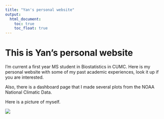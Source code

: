 ```yaml
---
title: "Yan's personal website"
output: 
  html_document:
    toc: true
    toc_float: true
---
```

# This is Yan's personal website

I'm current a first year MS student in Biostatistics in CUMC. Here is my personal website with some of my past academic experiences, look it up if you are interested.

Also, there is a dashboard page that I made several plots from the NOAA National Climatic Data.

Here is a picture of myself.

![](images.jpeg)